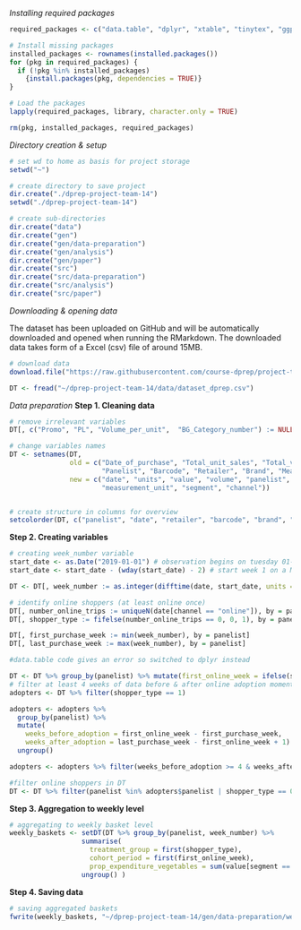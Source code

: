 *Installing required packages*
```r
required_packages <- c("data.table", "dplyr", "xtable", "tinytex", "ggplot2")

# Install missing packages
installed_packages <- rownames(installed.packages())
for (pkg in required_packages) {
  if (!pkg %in% installed_packages) 
    {install.packages(pkg, dependencies = TRUE)}
}

# Load the packages
lapply(required_packages, library, character.only = TRUE)

rm(pkg, installed_packages, required_packages)
```

*Directory creation & setup*
```r
# set wd to home as basis for project storage
setwd("~")

# create directory to save project
dir.create("./dprep-project-team-14")
setwd("./dprep-project-team-14")

# create sub-directories
dir.create("data")
dir.create("gen")
dir.create("gen/data-preparation")
dir.create("gen/analysis")
dir.create("gen/paper")
dir.create("src")
dir.create("src/data-preparation")
dir.create("src/analysis")
dir.create("src/paper")
```


*Downloading & opening data*

The dataset has been uploaded on GitHub and will be automatically downloaded and opened when running the RMarkdown. The downloaded data takes form of a Excel (csv) file of around 15MB. 

```r
# download data
download.file("https://raw.githubusercontent.com/course-dprep/project-team-14/main/data/dataset_dprep.csv", "~/dprep-project-team-14/data/dataset_dprep.csv")

DT <- fread("~/dprep-project-team-14/data/dataset_dprep.csv")
```


*Data preparation* 
**Step 1. Cleaning data**
```r
# remove irrelevant variables
DT[, c("Promo", "PL", "Volume_per_unit",  "BG_Category_number") := NULL]

# change variables names
DT <- setnames(DT, 
               old = c("Date_of_purchase", "Total_unit_sales", "Total_value_sales", "Total_volume_sales", 
                       "Panelist", "Barcode", "Retailer", "Brand", "Measurement_unit", "segment", "channel"),
               new = c("date", "units", "value", "volume", "panelist", "barcode", "retailer", "brand", 
                       "measurement_unit", "segment", "channel"))


# create structure in columns for overview
setcolorder(DT, c("panelist", "date", "retailer", "barcode", "brand", "segment", "channel", "units", "value", "volume", "measurement_unit") )
```


**Step 2. Creating variables**
```r
# creating week_number variable
start_date <- as.Date("2019-01-01") # observation begins on tuesday 01-01-2019
start_date <- start_date - (wday(start_date) - 2) # start week 1 on a Monday

DT <- DT[, week_number := as.integer(difftime(date, start_date, units = "weeks") + 1)]

# identify online shoppers (at least online once)
DT[, number_online_trips := uniqueN(date[channel == "online"]), by = panelist]
DT[, shopper_type := fifelse(number_online_trips == 0, 0, 1), by = panelist]

DT[, first_purchase_week := min(week_number), by = panelist]
DT[, last_purchase_week := max(week_number), by = panelist]

#data.table code gives an error so switched to dplyr instead

DT <- DT %>% group_by(panelist) %>% mutate(first_online_week = ifelse(shopper_type == 1, min(week_number[channel == "online"]), 0)) %>% ungroup() 
# filter at least 4 weeks of data before & after online adoption moment
adopters <- DT %>% filter(shopper_type == 1)

adopters <- adopters %>%
  group_by(panelist) %>%
  mutate(
    weeks_before_adoption = first_online_week - first_purchase_week,
    weeks_after_adoption = last_purchase_week - first_online_week + 1) %>%
  ungroup()

adopters <- adopters %>% filter(weeks_before_adoption >= 4 & weeks_after_adoption >= 4)

#filter online shoppers in DT
DT <- DT %>% filter(panelist %in% adopters$panelist | shopper_type == 0)
```

**Step 3. Aggregation to weekly level**
```r
# aggregating to weekly basket level
weekly_baskets <- setDT(DT %>% group_by(panelist, week_number) %>%
                  summarise(
                    treatment_group = first(shopper_type),
                    cohort_period = first(first_online_week),
                    prop_expenditure_vegetables = sum(value[segment == "groente"]) / sum(value) * 100) %>%
                  ungroup() )
```

**Step 4. Saving data**
```r
# saving aggregated baskets 
fwrite(weekly_baskets, "~/dprep-project-team-14/gen/data-preparation/weekly_baskets.csv")   
```










